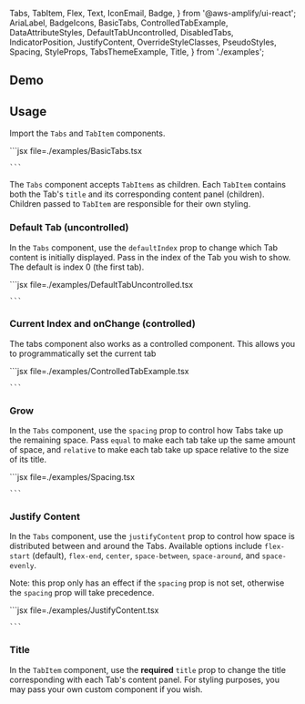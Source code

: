   Tabs,
  TabItem,
  Flex,
  Text,
  IconEmail,
  Badge,
} from '@aws-amplify/ui-react';
  AriaLabel,
  BadgeIcons,
  BasicTabs,
  ControlledTabExample,
  DataAttributeStyles,
  DefaultTabUncontrolled,
  DisabledTabs,
  IndicatorPosition,
  JustifyContent,
  OverrideStyleClasses,
  PseudoStyles,
  Spacing,
  StyleProps,
  TabsThemeExample,
  Title,
} from './examples';

## Demo

<TabsDemo />

## Usage

Import the `Tabs` and `TabItem` components.

<Example>
  <BasicTabs />
  <ExampleCode>
    ```jsx file=./examples/BasicTabs.tsx

    ```

</ExampleCode>
</Example>

The `Tabs` component accepts `TabItems` as children. Each `TabItem` contains both the Tab's `title` and its corresponding content panel (children). Children passed to `TabItem` are responsible for their own styling.

### Default Tab (uncontrolled)

In the `Tabs` component, use the `defaultIndex` prop to change which Tab content is initially displayed. Pass in the index of the Tab you wish to show. The default is index 0 (the first tab).

<Example>
  <DefaultTabUncontrolled />
  <ExampleCode>
    ```jsx file=./examples/DefaultTabUncontrolled.tsx

    ```

</ExampleCode>
</Example>

### Current Index and onChange (controlled)

The tabs component also works as a controlled component. This allows you to programmatically set the current tab

<Example>
  <ControlledTabExample />
  <ExampleCode>
    ```jsx file=./examples/ControlledTabExample.tsx

    ```

</ExampleCode>
</Example>

### Grow

In the `Tabs` component, use the `spacing` prop to control how Tabs take up the remaining space. Pass `equal` to make each tab take up the same amount of space, and `relative` to make each tab take up space relative to the size of its title.

<Example>
  <Spacing />
  <ExampleCode>
    ```jsx file=./examples/Spacing.tsx

    ```

</ExampleCode>
</Example>

### Justify Content

In the `Tabs` component, use the `justifyContent` prop to control how space is distributed between and around the Tabs. Available options include `flex-start` (default), `flex-end`, `center`, `space-between`, `space-around`, and `space-evenly`.

Note: this prop only has an effect if the `spacing` prop is not set, otherwise the `spacing` prop will take precedence.

<Example>
  <JustifyContent />
  <ExampleCode>
    ```jsx file=./examples/JustifyContent.tsx

    ```

</ExampleCode>
</Example>

### Title

In the `TabItem` component, use the **required** `title` prop to change the title corresponding with each Tab's content panel. For styling purposes, you may pass your own custom component if you wish.

<Example>
  <Title />
  <ExampleCode>
    ```jsx file=./examples/Title.tsx

    ```

</ExampleCode>
</Example>

You can also add badges and icons in the `TabItem` by passing custom components to the `title` prop.

<Example>
  <BadgeIcons />
  <ExampleCode>
    ```jsx file=./examples/BadgeIcons.tsx

    ```

</ExampleCode>
</Example>

### Indicator Position

You can change the position of the tab border and current tab indicator with the `indicatorPosition` prop. The only values are `top` or `bottom` (default).

<Example>
  <IndicatorPosition />
  <ExampleCode>
    ```jsx file=./examples/IndicatorPosition.tsx

    ```

</ExampleCode>
</Example>

### Disabled Tabs

In the `TabItem` component, use the `isDisabled` prop to make a Tab not clickable and its content not visible to the user.

<Example>
  <DisabledTabs />
  <ExampleCode>
    ```jsx file=./examples/DisabledTabs.tsx

    ```

</ExampleCode>
</Example>

## CSS Styling

<ThemeExample component="Tabs">
  <Example>
    <TabsThemeExample />
    
    <ExampleCode>

    ```tsx file=./examples/TabsThemeExample.tsx

    ```

    </ExampleCode>
  </Example>
</ThemeExample>

### Target classes

<ComponentStyleDisplay componentName="Tabs" />

### Global styling

To override styling on all `Tabs` or `TabItems`, you can set the Amplify CSS variables, use the built-in `.amplify-tabs` or `.amplify-tabs-items`classes, or use pseudo-classes.

Note that children of `TabItem` must be responsible for their own styling.

<Example className="global-tabs-example">
  <BasicTabs />
  <ExampleCode>
    ```css
    /* styles.css */
    [data-amplify-theme] {
      /* background for the whole tab bar */
      --amplify-components-tabs-background-color: var(
        --amplify-colors-background-secondary
      );
      /* background for each tab */
      --amplify-components-tabs-item-background-color: var(
        --amplify-colors-background-primary
      );
    }
    /* OR */
    .amplify-tabs {
      background-color: var(--amplify-colors-background-secondary);
    }

    .amplify-tabs-item {
      background-color: var(--amplify-colors-background-primary);
    }
    ```

</ExampleCode>
</Example>

#### Using pseudo-classes

<Example className="pseudo-demo">
  <PseudoStyles />
<ExampleCode>
```css
/* styles.css */
.amplify-tabs-item:hover {
  background-color: var(--amplify-colors-background-primary);
  border-color: var(--amplify-colors-purple-60);
}

.amplify-tabs-item[data-state='active'] {
background-color: var(--amplify-colors-background-primary);
border-color: var(--amplify-colors-pink-60);
}

.amplify-tabs-item:focus {
background-color: var(--amplify-colors-pink-10);
}

````
</ExampleCode>
</Example>

To replace the Tabs styling, unset it:

```css
.amplify-tabs {
  all: unset;
  /* Add your styling here*/
}

.amplify-tabs-items {
  all: unset;
  /* Add your styling here*/
}
```

### Local styling

To override styling on a specific `Tabs` or `TabItem` component, you can use (in order of increasing specificity): a class selector, data attributes, or style props.

#### Using a class selector

<Example>
  <OverrideStyleClasses />
  <ExampleCode>
```css
/* styles.css */
.custom-tabs {
  background-color: var(--amplify-colors-brand-primary-60);
  justify-content: center;
  border-color: transparent;
}

.custom-tab-item {
background-color: var(--amplify-colors-brand-primary-80);
color: var(--amplify-colors-font-inverse);
border-color: transparent;
}

.custom-tab-item:hover {
color: var(--amplify-colors-font-inverse);
background-color: var(--amplify-colors-brand-primary-90);
}

.custom-tab-item[data-state='active'] {
color: var(--amplify-colors-font-inverse);
border-color: transparent;
background-color: var(--amplify-colors-brand-primary-100);
}

````
  </ExampleCode>
</Example>

#### Using data attributes

<Example className="tabs-data-demo">
  <DataAttributeStyles />
  <ExampleCode>
```css
/* styles.css */
/* When a Tab is selected and displaying its corresponding content panel */
.amplify-tabs-item[data-state='active'] {
  background-color: var(--amplify-colors-brand-primary-20);
}

/* When a Tab is disabled */
.amplify-tabs-item[data-disabled] {
  background-color: var(--amplify-colors-background-tertiary);
}
```

  </ExampleCode>
</Example>

#### Using style props

<Example>
  <StyleProps />
  <ExampleCode>
    ```jsx file=./examples/StyleProps.tsx

    ```

</ExampleCode>
</Example>

Note: there is currently no way to style different states like hover using only style props. However Amplify UI works well with CSS in JS frameworks for this usecase. Take a look at the [alternative styling docs](/guides/css-in-js) for information how to use CSS in JS with Amplify UI.

## Accessibility

Adheres to the [Tabs WAI-ARIA design pattern](https://www.w3.org/WAI/ARIA/apg/patterns/tabs/).

We recommend passing an `ariaLabel` prop to help enable assistive technology.

<Example>
  <AriaLabel />
  <ExampleCode>
    ```jsx file=./examples/AriaLabel.tsx

    ```

</ExampleCode>
</Example>
